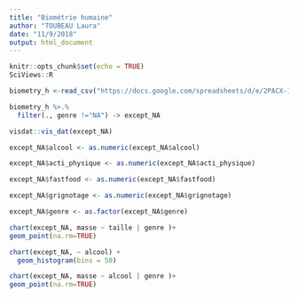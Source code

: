 ```yaml
---
title: "Biométrie humaine"
author: "TOUBEAU Laura"
date: "11/9/2018"
output: html_document
---
```


```r
knitr::opts_chunk$set(echo = TRUE)
SciViews::R
```

```r
biometry_h <-read_csv("https://docs.google.com/spreadsheets/d/e/2PACX-1vQoVtSWbENWzxbALxD0qyNDqxV4uSYqzLCtJgcNGE7ciT6nkWOjA9b6dMBHaSUY8Nw5f-mSpUEeN-3S/pub?output=csv", locale = locale(decimal_mark = ","))
```

```r
biometry_h %>.%
  filter(., genre !="NA") -> except_NA
```

```r
visdat::vis_dat(except_NA)
```

```r
except_NA$alcool <- as.numeric(except_NA$alcool)
```

```r
except_NA$acti_physique <- as.numeric(except_NA$acti_physique)
```

```r
except_NA$fastfood <- as.numeric(except_NA$fastfood)
```

```r
except_NA$grignotage <- as.numeric(except_NA$grignotage)
```

```r
except_NA$genre <- as.factor(except_NA$genre)
```



```r
chart(except_NA, masse ~ taille | genre )+
geom_point(na.rm=TRUE)
```

```r
chart(except_NA, ~ alcool) +
  geom_histogram(bins = 50) 
```

```r
chart(except_NA, masse ~ alcool | genre )+
geom_point(na.rm=TRUE)
```

```r

```



